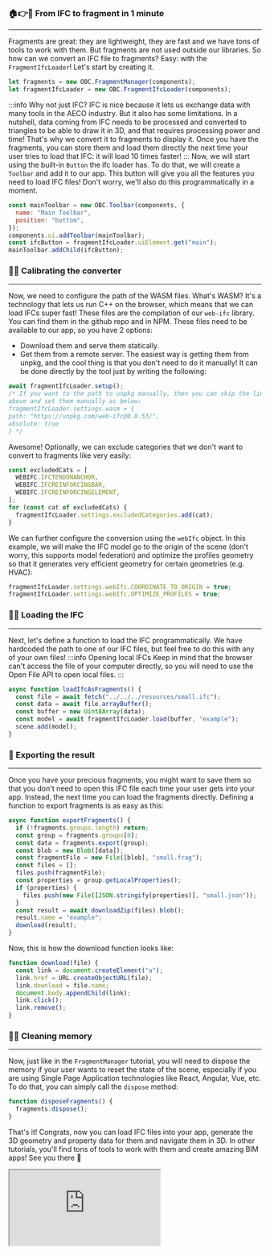 ### 🏠👉🤖 From IFC to fragment in 1 minute

---

Fragments are great: they are lightweight, they are fast and we
have tons of tools to work with them. But fragments are not used
outside our libraries. So how can we convert an IFC file to fragments?
Easy: with the `FragmentIfcLoader`! Let's start by creating it.

```js
let fragments = new OBC.FragmentManager(components);
let fragmentIfcLoader = new OBC.FragmentIfcLoader(components);
```

:::info Why not just IFC?
IFC is nice because it lets us exchange data with many tools in the
AECO industry. But it also has some limitations. In a nutshell,
data coming from IFC needs to be processed and converted to triangles
to be able to draw it in 3D, and that requires processing power
and time! That's why we convert it to fragments to display it.
Once you have the fragments, you can store them and load them
directly the next time your user tries to load that IFC: it will
load 10 times faster!
:::
Now, we will start using the built-in `Button` the ifc loader has.
To do that, we will create a `Toolbar` and add it to our app. This
button will give you all the features you need to load IFC files!
Don't worry, we'll also do this programmatically in a moment.

```js
const mainToolbar = new OBC.Toolbar(components, {
  name: "Main Toolbar",
  position: "bottom",
});
components.ui.addToolbar(mainToolbar);
const ifcButton = fragmentIfcLoader.uiElement.get("main");
mainToolbar.addChild(ifcButton);
```

### 🔭🔧 Calibrating the converter

---

Now, we need to configure the path of the WASM files. What's WASM?
It's a technology that lets us run C++ on the browser, which means
that we can load IFCs super fast! These files are the compilation of
our `web-ifc` library. You can find them in the github repo and in NPM.
These files need to be available to our app, so you have 2 options:

- Download them and serve them statically.
- Get them from a remote server.
  The easiest way is getting them from unpkg, and the cool thing is that
  you don't need to do it manually! It can be done directly by the tool
  just by writing the following:

```js
await fragmentIfcLoader.setup();
/* If you want to the path to unpkg manually, then you can skip the line
above and set them manually as below:
fragmentIfcLoader.settings.wasm = {
path: "https://unpkg.com/web-ifc@0.0.53/",
absolute: true
} */
```

Awesome! Optionally, we can exclude categories that we don't want
to convert to fragments like very easily:

```js
const excludedCats = [
  WEBIFC.IFCTENDONANCHOR,
  WEBIFC.IFCREINFORCINGBAR,
  WEBIFC.IFCREINFORCINGELEMENT,
];
for (const cat of excludedCats) {
  fragmentIfcLoader.settings.excludedCategories.add(cat);
}
```

We can further configure the conversion using the `webIfc` object.
In this example, we will make the IFC model go to the origin of
the scene (don't worry, this supports model federation) and
optimize the profiles geometry so that it generates very
efficient geometry for certain geometries (e.g. HVAC):

```js
fragmentIfcLoader.settings.webIfc.COORDINATE_TO_ORIGIN = true;
fragmentIfcLoader.settings.webIfc.OPTIMIZE_PROFILES = true;
```

### 🚗🔥 Loading the IFC

---

Next, let's define a function to load the IFC programmatically.
We have hardcoded the path to one of our IFC files, but feel free
to do this with any of your own files!
:::info Opening local IFCs
Keep in mind that the browser can't access the file of your
computer directly, so you will need to use the Open File API to
open local files.
:::

```js
async function loadIfcAsFragments() {
  const file = await fetch("../../../resources/small.ifc");
  const data = await file.arrayBuffer();
  const buffer = new Uint8Array(data);
  const model = await fragmentIfcLoader.load(buffer, "example");
  scene.add(model);
}
```

### 🎁 Exporting the result

---

Once you have your precious fragments, you might want to save them
so that you don't need to open this IFC file each time your user
gets into your app. Instead, the next time you can load the
fragments directly. Defining a function to export fragments
is as easy as this:

```js
async function exportFragments() {
  if (!fragments.groups.length) return;
  const group = fragments.groups[0];
  const data = fragments.export(group);
  const blob = new Blob([data]);
  const fragmentFile = new File([blob], "small.frag");
  const files = [];
  files.push(fragmentFile);
  const properties = group.getLocalProperties();
  if (properties) {
    files.push(new File([JSON.stringify(properties)], "small.json"));
  }
  const result = await downloadZip(files).blob();
  result.name = "example";
  download(result);
}
```

Now, this is how the download function looks like:

```js
function download(file) {
  const link = document.createElement("a");
  link.href = URL.createObjectURL(file);
  link.download = file.name;
  document.body.appendChild(link);
  link.click();
  link.remove();
}
```

### 🧠🧼 Cleaning memory

---

Now, just like in the `FragmentManager` tutorial, you will need
to dispose the memory if your user wants to reset the state of the
scene, especially if you are using Single Page Application
technologies like React, Angular, Vue, etc. To do that, you
can simply call the `dispose` method:

```js
function disposeFragments() {
  fragments.dispose();
}
```

That's it! Congrats, now you can load IFC files into your app,
generate the 3D geometry and property data for them and navigate
them in 3D. In other tutorials, you'll find tons of tools to
work with them and create amazing BIM apps! See you there 💪

<iframe src="https://thatopen.github.io/engine_components/src/fragments/FragmentIfcLoader/index.html"></iframe>
